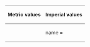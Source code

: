 {| class = "wikitable"
|-
! Metric values
! Imperial values
|-
|<pre>{{Geobox Region
<!-- *** Name section *** -->
| name                        =
| native_name                 = 
| other_name                  = 
| other_name1                 = 
| category                    = 
<!-- *** Image *** -->
| image                       = 
| image_size                  =    
| image_caption               = 
<!-- *** Symbols *** -->
| flag                        = 
| flag_size                   =    
| symbol                      = 
| symbol_size                 = 
<!-- *** Etymology *** --->
| etymology                   =    
<!-- *** Country etc. *** -->
| country                     = 
| state                       = 
| region                      = 
| district                    = 
<!-- *** Parts *** -->
| capital                     =
| capital_lat_d               =         
| capital_lat_m               = 
| capital_lat_s               = 
| capital_lat_NS              = 
| capital_long_d              =         
| capital_long_m              = 
| capital_long_s              = 
| capital_long_EW             =
| capital_elevation           =
| part_type                   =
| part_count                  =
| part                        =
| part1                       = 
| city                        =
| city1                       =
| municipality_type           =
| municipality_count          =
<!-- *** Geography *** -->
| area                        =
| highest                     = 
| highest location            =
| highest_lat_d               =         
| highest_lat_m               = 
| highest_lat_s               = 
| highest_lat_NS              = 
| highest_long_d              =         
| highest_long_m              = 
| highest_long_s              = 
| highest_long_EW             =
| highest_elevation           = 
| lowest                      = 
| lowest_location             =
| lowest_lat_d                =         
| lowest_lat_m                = 
| lowest_lat_s                = 
| lowest_lat_NS               = 
| lowest_long_d               =         
| lowest_long_m               = 
| lowest_long_s               = 
| lowest_long_EW              =
| lowest_elevation            =
<!-- *** Population *** -->
| population_as_of            = 
| population                  =
| population_density          =
<!-- *** Government *** -->
| established_type            =  
| established                 = 
| leader                      =   
<!-- *** Various codes *** -->
| timezone                    = 
| utc_offset                  = 
| timezone_DST                = 
| utc_offset_DST              = 
| code_type                   =  
| code                        =  
| code1_type                  =  
| code1                       =
<!-- *** Free fields *** -->
| free_type                   =  
| free                        =
| free1_type                  =  
| free1                       = 
<!-- *** Map section *** -->
| map                         = 
| map_size                    = 
| map_caption                 =
| map_locator                 =  
| map_locator_x               =
| map_locator_y               =
<!-- *** Website *** -->
| website                     = 
<!-- *** Footnotes *** -->
| footnotes                   =              
}}</pre>
|<pre>{{Geobox Region
<!-- *** Name section *** -->
| name                        =
| native_name                 = 
| other_name                  = 
| other_name1                 = 
| category                    = 
<!-- *** Image *** -->
| image                       = 
| image_size                  =    
| image_caption               = 
<!-- *** Symbols *** -->
| flag                        = 
| flag_size                   =    
| symbol                      = 
| symbol_size                 =   
<!-- *** Etymology *** --->
| etymology                   =  
<!-- *** Country etc. *** -->
| country                     = 
| state                       = 
| region                      = 
| district                    = 
<!-- *** Parts *** -->
| capital                     =
| capital_lat_d               =         
| capital_lat_m               = 
| capital_lat_s               = 
| capital_lat_NS              = 
| capital_long_d              =         
| capital_long_m              = 
| capital_long_s              = 
| capital_long_E              =
| capital_elevation_imperial  = 
| part_type                   =
| part_count                  =
| part                        =
| part1                       =    
| city                        =
| city1                       =
| municipality_type           =
| municipality_count          =
<!-- *** Geography *** -->
| area_imperial               =
| highest                     = 
| highest location            =
| highest_lat_d               =         
| highest_lat_m               = 
| highest_lat_s               = 
| highest_lat_NS              = 
| highest_long_d              =         
| highest_long_m              = 
| highest_long_s              = 
| highest_long_EW             =
| highest_elevation_imperial  = 
| lowest                      = 
| lowest_location             =
| lowest_lat_d                =         
| lowest_lat_m                = 
| lowest_lat_s                = 
| lowest_lat_NS               = 
| lowest_long_d               =         
| lowest_long_m               = 
| lowest_long_s               = 
| lowest_long_EW              =
| lowest_elevation_imperial   =
<!-- *** Population *** -->
| population_as_of            = 
| population                  =
| population_density_imperial =
<!-- *** Government *** -->
| established_type            =  
| established                 = 
| leader                      =   
<!-- *** Various codes *** -->
| timezone                    = 
| utc_offset                  = 
| timezone_DST                = 
| utc_offset_DST              = 
| code_type                   =  
| code                        =  
| code1_type                  =  
| code1                       =
<!-- *** Free fields *** -->
| free_type                   =  
| free                        =
| free1_type                  =  
| free1                       = 
<!-- *** Map section *** -->
| map                         = 
| map_size                    = 
| map_caption                 =
| map_locator                 =  
| map_locator_x               =
| map_locator_y               =
<!-- *** Website *** -->
| website                     = 
<!-- *** Footnotes *** -->
| footnotes                   =              
}}</pre>
|}